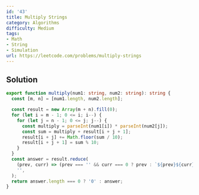 ```yaml
---
id: '43'
title: Multiply Strings
category: Algorithms
difficulty: Medium
tags:
- Math
- String
- Simulation
url: https://leetcode.com/problems/multiply-strings
---
```


## Solution

```typescript filename="solution.ts" copy
export function multiply(num1: string, num2: string): string {
  const [m, n] = [num1.length, num2.length];

  const result = new Array(m + n).fill(0);
  for (let i = m - 1; 0 <= i; i--) {
    for (let j = n - 1; 0 <= j; j--) {
      const multiply = parseInt(num1[i]) * parseInt(num2[j]);
      const sum = multiply + result[i + j + 1];
      result[i + j] += Math.floor(sum / 10);
      result[i + j + 1] = sum % 10;
    }
  }
  const answer = result.reduce(
    (prev, curr) => (prev === '' && curr === 0 ? prev : `${prev}${curr}`),
    '',
  );
  return answer.length === 0 ? '0' : answer;
}
```

